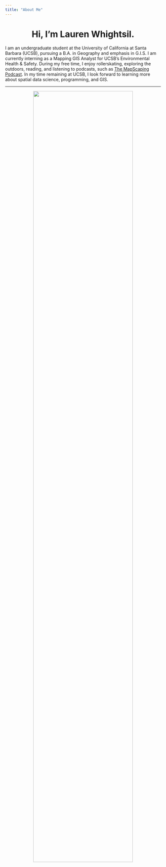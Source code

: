 ```yaml
---
title: "About Me"
---
```


<center>
  # Hi, I'm Lauren Whightsil.
</center>

I am an undergraduate student at the University of California at Santa Barbara (UCSB), pursuing a B.A. in Geography and emphasis in G.I.S. I am currently interning as a Mapping GIS Analyst for UCSB's Environmental Health & Safety. During my free time, I enjoy rollerskating, exploring the outdoors, reading, and listening to podcasts, such as [The MapScaping Podcast](https://open.spotify.com/show/57EmXdDgrUNYxtrer6LVsI?si=ANefhTBbR6Ceo01_TkV4_w&dl_branch=1). In my time remaining at UCSB, I look forward to learning more about spatial data science, programming, and GIS.

*****

<center>
![](../img/IMG_laurensmiley.heic){width="80%"}
</center>
